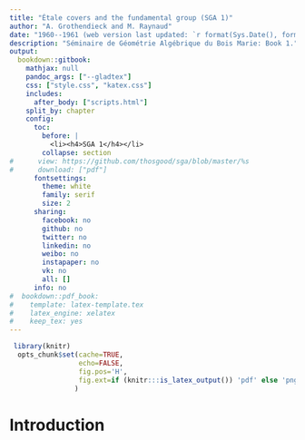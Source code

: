 ```yaml
--- 
title: "Étale covers and the fundamental group (SGA 1)"
author: "A. Grothendieck and M. Raynaud"
date: "1960--1961 (web version last updated: `r format(Sys.Date(), format='%d %B %Y')`)"
description: "Séminaire de Géométrie Algébrique du Bois Marie: Book 1."
output:
  bookdown::gitbook:
    mathjax: null
    pandoc_args: ["--gladtex"]
    css: ["style.css", "katex.css"]
    includes:
      after_body: ["scripts.html"]
    split_by: chapter
    config:
      toc:
        before: |
          <li><h4>SGA 1</h4></li>
        collapse: section
#      view: https://github.com/thosgood/sga/blob/master/%s
#      download: ["pdf"]
      fontsettings:
        theme: white
        family: serif
        size: 2
      sharing:
        facebook: no
        github: no
        twitter: no
        linkedin: no
        weibo: no
        instapaper: no
        vk: no
        all: []
      info: no
#  bookdown::pdf_book:
#    template: latex-template.tex
#    latex_engine: xelatex
#    keep_tex: yes
---
```


\renewcommand{\leq}{\leqslant}
\renewcommand{\geq}{\geqslant}
\renewcommand{\hat}{\widehat}
\renewcommand{\cal}[1]{{\mathcal{#1}}}
\renewcommand{\scr}[1]{{\mathscr{#1}}}
\renewcommand{\frak}[1]{{\mathfrak{#1}}}

\providecommand{\alg}[1]{#1\mathsf{-alg}}

\providecommand{\tr}{\operatorname{tr}}
\providecommand{\Spec}{\operatorname{Spec}}
\providecommand{\Hom}{\operatorname{Hom}}
\providecommand{\id}{\mathrm{id}}

```r
 library(knitr)
  opts_chunk$set(cache=TRUE,
                 echo=FALSE,
                 fig.pos='H',
                 fig.ext=if (knitr:::is_latex_output()) 'pdf' else 'png'
                )
```

# Introduction {-}